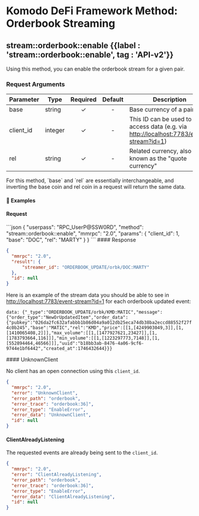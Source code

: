 
# Komodo DeFi Framework Method: Orderbook Streaming

## stream::orderbook::enable {{label : 'stream::orderbook::enable', tag : 'API-v2'}}

Using this method, you can enable the orderbook stream for a given pair.

### Request Arguments

| Parameter  | Type    | Required | Default | Description                                                                                                                      |
| ---------- | ------- | :------: | :-----: | -------------------------------------------------------------------------------------------------------------------------------- |
| base       | string  |     ✓    |    -    | Base currency of a pair                                                                                                          |
| client\_id | integer |     ✓    |    -    | This ID can be used to access data (e.g. via [http://localhost:7783/event-stream?id=1](http://localhost:7783/event-stream?id=1)) |
| rel        | string  |     ✓    |    -    | Related currency, also known as the "quote currency"                                                                             |

<Note>
  For this method, `base` and `rel` are essentially interchangeable, and inverting the base coin and rel coin in a request will return the same data.
</Note>

#### 📌 Examples

#### Request

<CodeGroup title="Enable Orderbook Streaming" tag="POST" label="stream::orderbook::enable" mm2MethodDecorate="true">
  ```json
  {
    "userpass": "RPC_UserP@SSW0RD",
    "method": "stream::orderbook::enable",
    "mmrpc": "2.0",
    "params": {
      "client_id": 1,
      "base": "DOC",
      "rel": "MARTY"
    }
  }
  ```
</CodeGroup>

<CollapsibleSection expandedText="Hide Enable Orderbook Streaming Response" collapsedText="Show Enable Orderbook Streaming Response">
  #### Response

  ```json
  {
    "mmrpc": "2.0",
    "result": {
        "streamer_id": "ORDERBOOK_UPDATE/orbk/DOC:MARTY"
    },
    "id": null
  }
  ```
</CollapsibleSection>

Here is an example of the stream data you should be able to see in [http://localhost:7783/event-stream?id=1](http://localhost:7783/event-stream?id=1) for each orderbook updated event:

`data: {"_type":"ORDERBOOK_UPDATE/orbk/KMD:MATIC","message":{"order_type":"NewOrUpdatedItem","order_data":{"pubkey":"026da2fc632afabbb1b86d04a9a012db25eca74db38ba2eccd88552f27f4c0b245","base":"MATIC","rel":"KMD","price":[[1,[4249903049,3]],[1,[1410065408,2]]],"max_volume":[[1,[1477927621,23427]],[1,[1783793664,116]]],"min_volume":[[1,[1223297773,7148]],[1,[552894464,46566]]],"uuid":"b18bb3ab-8476-4a06-9cf6-9744e1bf6442","created_at":1746432644}}} `

<CollapsibleSection expandedText="Hide Errors" collapsedText="Show Errors">
  #### UnknownClient

  No client has an open connection using this `client_id`.

  ```json
  {
    "mmrpc": "2.0",
    "error": "UnknownClient",
    "error_path": "orderbook",
    "error_trace": "orderbook:36]",
    "error_type": "EnableError",
    "error_data": "UnknownClient",
    "id": null
  }
  ```

  #### ClientAlreadyListening

  The requested events are already being sent to the `client_id`.

  ```json
  {
    "mmrpc": "2.0",
    "error": "ClientAlreadyListening",
    "error_path": "orderbook",
    "error_trace": "orderbook:36]",
    "error_type": "EnableError",
    "error_data": "ClientAlreadyListening",
    "id": null
  }
  ```
</CollapsibleSection>
